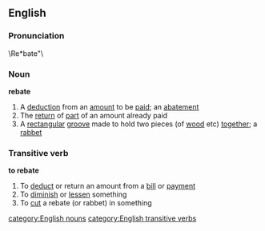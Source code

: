 ==English==
===Pronunciation===
\Re*bate"\
===Noun===
{{wikipedia}}
'''rebate'''
#A [[deduction]] from an [[amount]] to be [[paid]]; an [[abatement]]
#The [[return]] of [[part]] of an amount already paid
#A [[rectangular]] [[groove]] made to hold two pieces (of [[wood]] etc) [[together]]; a [[rabbet]]
===Transitive verb===
'''to rebate'''
#To [[deduct]] or return an amount from a [[bill]] or [[payment]]
#To [[diminish]] or [[lessen]] something
#To [[cut]] a rebate (or rabbet) in something
[[category:English nouns]]
[[category:English transitive verbs]]